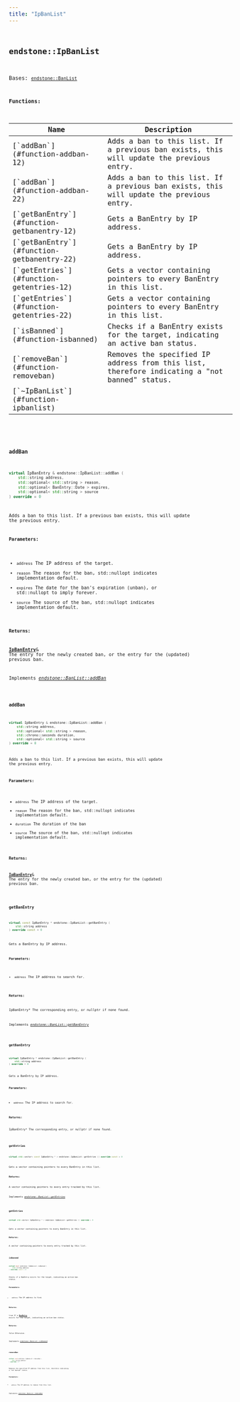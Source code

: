 ```yaml
---
title: "IpBanList"
---
```


## <code className="doc-symbol doc-symbol-class"/> endstone::IpBanList

Bases: [`endstone::BanList`](classendstone_1_1_ban_list.md)
















**Functions:**

<table>
<thead>
   <tr>
      <th>Name</th>
      <th>Description</th>
   </tr>
</thead>
<tbody>
<tr key="classendstone_1_1_ip_ban_list_1afde472cd99b074a0ec4505553f7f802a">
    <td>[`addBan`](#function-addban-12)</td>
    <td>Adds a ban to this list. If a previous ban exists, this will update the previous entry.</td>
</tr>
<tr key="classendstone_1_1_ip_ban_list_1a15ee4a9797be0ac051cc86f629d60b80">
    <td>[`addBan`](#function-addban-22)</td>
    <td>Adds a ban to this list. If a previous ban exists, this will update the previous entry.</td>
</tr>
<tr key="classendstone_1_1_ip_ban_list_1a678a7ab4ceb5e63143c54252faeabe32">
    <td>[`getBanEntry`](#function-getbanentry-12)</td>
    <td>Gets a BanEntry by IP address.</td>
</tr>
<tr key="classendstone_1_1_ip_ban_list_1af23bb688379d3798109d109a481e088c">
    <td>[`getBanEntry`](#function-getbanentry-22)</td>
    <td>Gets a BanEntry by IP address.</td>
</tr>
<tr key="classendstone_1_1_ip_ban_list_1adc3cf9740eeadb29579c8f7b5f4ec2c2">
    <td>[`getEntries`](#function-getentries-12)</td>
    <td>Gets a vector containing pointers to every BanEntry in this list.</td>
</tr>
<tr key="classendstone_1_1_ip_ban_list_1a92dc2f845462160a98a86112dafd73ff">
    <td>[`getEntries`](#function-getentries-22)</td>
    <td>Gets a vector containing pointers to every BanEntry in this list.</td>
</tr>
<tr key="classendstone_1_1_ip_ban_list_1a65ab85f06f3522ee90ec267859db0054">
    <td>[`isBanned`](#function-isbanned)</td>
    <td>Checks if a BanEntry exists for the target, indicating an active ban status.</td>
</tr>
<tr key="classendstone_1_1_ip_ban_list_1ac87901f151c53c57c5ae8267c7b7d601">
    <td>[`removeBan`](#function-removeban)</td>
    <td>Removes the specified IP address from this list, therefore indicating a "not banned" status.</td>
</tr>
<tr key="classendstone_1_1_ip_ban_list_1a99859c818b01e6685f3326e4ee0e0cf3">
    <td>[`~IpBanList`](#function-ipbanlist)</td>
    <td></td>
</tr>
</tbody>
</table>

### <code className="doc-symbol doc-symbol-function"/> addBan

```cpp
virtual IpBanEntry & endstone::IpBanList::addBan (
    std::string address,
    std::optional< std::string > reason,
    std::optional< BanEntry::Date > expires,
    std::optional< std::string > source
) override = 0
```

Adds a ban to this list. If a previous ban exists, this will update the previous entry.



**Parameters:**


* `address` The IP address of the target. 
* `reason` The reason for the ban, std::nullopt indicates implementation default. 
* `expires` The date for the ban's expiration (unban), or std::nullopt to imply forever. 
* `source` The source of the ban, std::nullopt indicates implementation default. 



**Returns:**

[**IpBanEntry**](classendstone_1_1_ip_ban_entry.md)& The entry for the newly created ban, or the entry for the (updated) previous ban. 





        
Implements [*endstone::BanList::addBan*](classendstone_1_1_ban_list.md#function-addban-12)

### <code className="doc-symbol doc-symbol-function"/> addBan

```cpp
virtual IpBanEntry & endstone::IpBanList::addBan (
    std::string address,
    std::optional< std::string > reason,
    std::chrono::seconds duration,
    std::optional< std::string > source
) override = 0
```

Adds a ban to this list. If a previous ban exists, this will update the previous entry.



**Parameters:**


* `address` The IP address of the target. 
* `reason` The reason for the ban, std::nullopt indicates implementation default. 
* `duration` The duration of the ban 
* `source` The source of the ban, std::nullopt indicates implementation default. 



**Returns:**

[**IpBanEntry**](classendstone_1_1_ip_ban_entry.md)& The entry for the newly created ban, or the entry for the (updated) previous ban. 





        
### <code className="doc-symbol doc-symbol-function"/> getBanEntry

```cpp
virtual const IpBanEntry * endstone::IpBanList::getBanEntry (
    std::string address
) override const = 0
```

Gets a BanEntry by IP address.



**Parameters:**


* `address` The IP address to search for. 



**Returns:**

IpBanEntry\* The corresponding entry, or nullptr if none found. 





        
Implements [*endstone::BanList::getBanEntry*](classendstone_1_1_ban_list.md#function-getbanentry-12)

### <code className="doc-symbol doc-symbol-function"/> getBanEntry

```cpp
virtual IpBanEntry * endstone::IpBanList::getBanEntry (
    std::string address
) override = 0
```

Gets a BanEntry by IP address.



**Parameters:**


* `address` The IP address to search for. 



**Returns:**

IpBanEntry\* The corresponding entry, or nullptr if none found. 





        
### <code className="doc-symbol doc-symbol-function"/> getEntries

```cpp
virtual std::vector< const IpBanEntry * > endstone::IpBanList::getEntries () override const = 0
```

Gets a vector containing pointers to every BanEntry in this list.



**Returns:**

A vector containing pointers to every entry tracked by this list. 





        
Implements [*endstone::BanList::getEntries*](classendstone_1_1_ban_list.md#function-getentries-12)

### <code className="doc-symbol doc-symbol-function"/> getEntries

```cpp
virtual std::vector< IpBanEntry * > endstone::IpBanList::getEntries () override = 0
```

Gets a vector containing pointers to every BanEntry in this list.



**Returns:**

A vector containing pointers to every entry tracked by this list. 





        
### <code className="doc-symbol doc-symbol-function"/> isBanned

```cpp
virtual bool endstone::IpBanList::isBanned (
    std::string address
) override const = 0
```

Checks if a BanEntry exists for the target, indicating an active ban status.



**Parameters:**


* `address` The IP address to find. 



**Returns:**

true If a [**BanEntry**](classendstone_1_1_ban_entry.md) exists for the target, indicating an active ban status. 




**Returns:**

false Otherwise. 





        
Implements [*endstone::BanList::isBanned*](classendstone_1_1_ban_list.md#function-isbanned)

### <code className="doc-symbol doc-symbol-function"/> removeBan

```cpp
virtual void endstone::IpBanList::removeBan (
    std::string address
) override = 0
```

Removes the specified IP address from this list, therefore indicating a "not banned" status.



**Parameters:**


* `address` The IP address to remove from this list. 




        
Implements [*endstone::BanList::removeBan*](classendstone_1_1_ban_list.md#function-removeban)
